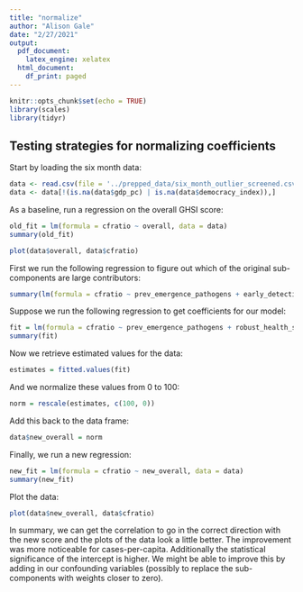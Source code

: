 ---
title: "normalize"
author: "Alison Gale"
date: "2/27/2021"
output:
  pdf_document:
    latex_engine: xelatex
  html_document:
    df_print: paged
---

```{r setup, include=FALSE}
knitr::opts_chunk$set(echo = TRUE)
library(scales)
library(tidyr)
```

## Testing strategies for normalizing coefficients

Start by loading the six month data:

```{r}
data <- read.csv(file = '../prepped_data/six_month_outlier_screened.csv')
data <- data[!(is.na(data$gdp_pc) | is.na(data$democracy_index)),]
```

As a baseline, run a regression on the overall GHSI score:

```{r}
old_fit = lm(formula = cfratio ~ overall, data = data)
summary(old_fit)

plot(data$overall, data$cfratio)
```

First we run the following regression to figure out which of the original
sub-components are large contributors:

```{r}
summary(lm(formula = cfratio ~ prev_emergence_pathogens + early_detection + rapid_response + robust_health_sector + commitments + risk_environment, data = data))
```

Suppose we run the following regression to get coefficients for our model:

```{r}
fit = lm(formula = cfratio ~ prev_emergence_pathogens + robust_health_sector + commitments + is_island + gdp_pc + democracy_index, data = data)
summary(fit)
```

Now we retrieve estimated values for the data:

```{r}
estimates = fitted.values(fit)
```

And we normalize these values from 0 to 100:

```{r}
norm = rescale(estimates, c(100, 0))
```

Add this back to the data frame:

```{r}
data$new_overall = norm
```

Finally, we run a new regression:

```{r}
new_fit = lm(formula = cfratio ~ new_overall, data = data)
summary(new_fit)
```

Plot the data:

```{r}
plot(data$new_overall, data$cfratio)
```

In summary, we can get the correlation to go in the correct direction with the
new score and the plots of the data look a little better. The improvement was
more noticeable for cases-per-capita. Additionally the statistical
significance of the intercept is higher. We might be able to improve this by
adding in our confounding variables (possibly to replace the sub-components with
weights closer to zero).